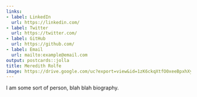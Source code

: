 ```yaml
---
links:
- label: LinkedIn
  url: https://linkedin.com/
- label: Twitter
  url: https://twitter.com/
- label: GitHub
  url: https://github.com/
- label: Email
  url: mailto:example@email.com
output: postcards::jolla
title: Meredith Rolfe
image: https://drive.google.com/uc?export=view&id=1zK6ckqXtfO0xeeBpxhXyoTJr7a8g-Bn4
---
```

 
I am some sort of person, blah blah biography.
